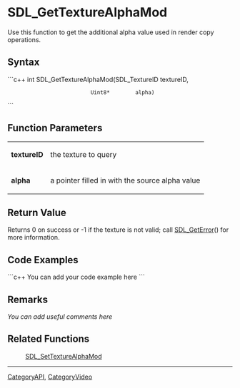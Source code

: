 <!-- pragma section-numbers off -->
<!-- pragma disable-camelcase -->

= SDL_GetTextureAlphaMod =
Use this function to get the additional alpha value used in render copy operations.


== Syntax ==
```c++
int SDL_GetTextureAlphaMod(SDL_TextureID textureID,
                           Uint8*        alpha)
```

== Function Parameters ==
{|
|'''textureID'''
|the texture to query
|-
|'''alpha'''
|a pointer filled in with the source alpha value
|}

== Return Value ==
Returns 0 on success or -1 if the texture is not valid; call [[SDL_GetError]]() for more information.

== Code Examples ==
```c++
You can add your code example here
```

== Remarks ==
''You can add useful comments here''

== Related Functions ==
:[[SDL_SetTextureAlphaMod]]

----
[[CategoryAPI]], [[CategoryVideo]]
